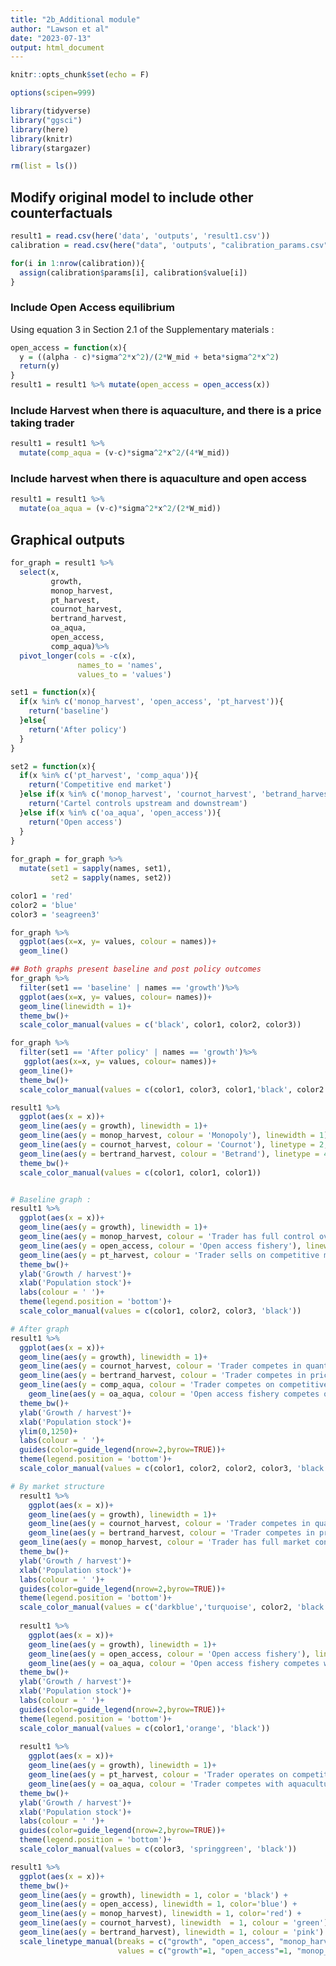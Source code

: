 ```yaml
---
title: "2b_Additional module"
author: "Lawson et al"
date: "2023-07-13"
output: html_document
---
```


```r
knitr::opts_chunk$set(echo = F)

options(scipen=999)

library(tidyverse)
library("ggsci")
library(here)
library(knitr)
library(stargazer)

rm(list = ls())
```

## Modify original model to include other counterfactuals

```r

result1 = read.csv(here('data', 'outputs', 'result1.csv'))
calibration = read.csv(here("data", 'outputs', "calibration_params.csv"))

for(i in 1:nrow(calibration)){
  assign(calibration$params[i], calibration$value[i])
}  
```

### Include Open Access equilibrium

Using equation 3 in Section 2.1 of the Supplementary materials : 

```r
open_access = function(x){
  y = ((alpha - c)*sigma^2*x^2)/(2*W_mid + beta*sigma^2*x^2)
  return(y)
}
result1 = result1 %>% mutate(open_access = open_access(x))
```

### Include Harvest when there is aquaculture, and there is a price taking trader

```r
result1 = result1 %>%
  mutate(comp_aqua = (v-c)*sigma^2*x^2/(4*W_mid))
```

### Include harvest when there is aquaculture and open access
```r
result1 = result1 %>%
  mutate(oa_aqua = (v-c)*sigma^2*x^2/(2*W_mid))
```

## Graphical outputs
```r
for_graph = result1 %>%
  select(x,
         growth, 
         monop_harvest, 
         pt_harvest, 
         cournot_harvest, 
         bertrand_harvest, 
         oa_aqua, 
         open_access,
         comp_aqua)%>%
  pivot_longer(cols = -c(x),
               names_to = 'names',
               values_to = 'values')

set1 = function(x){
  if(x %in% c('monop_harvest', 'open_access', 'pt_harvest')){
    return('baseline')
  }else{
    return('After policy')
  }
}

set2 = function(x){
  if(x %in% c('pt_harvest', 'comp_aqua')){
    return('Competitive end market')
  }else if(x %in% c('monop_harvest', 'cournot_harvest', 'betrand_harvest')){
    return('Cartel controls upstream and downstream')
  }else if(x %in% c('oa_aqua', 'open_access')){
    return('Open access')
  }
}
  
for_graph = for_graph %>%
  mutate(set1 = sapply(names, set1), 
         set2 = sapply(names, set2))

```


```r

color1 = 'red'
color2 = 'blue'
color3 = 'seagreen3'

for_graph %>%
  ggplot(aes(x=x, y= values, colour = names))+
  geom_line()

## Both graphs present baseline and post policy outcomes
for_graph %>%
  filter(set1 == 'baseline' | names == 'growth')%>%
  ggplot(aes(x=x, y= values, colour= names))+
  geom_line(linewidth = 1)+
  theme_bw()+
  scale_color_manual(values = c('black', color1, color2, color3))

for_graph %>%
  filter(set1 == 'After policy' | names == 'growth')%>%
   ggplot(aes(x=x, y= values, colour= names))+
  geom_line()+
  theme_bw()+
  scale_color_manual(values = c(color1, color3, color1,'black', color2 ))

result1 %>%
  ggplot(aes(x = x))+
  geom_line(aes(y = growth), linewidth = 1)+
  geom_line(aes(y = monop_harvest, colour = 'Monopoly'), linewidth = 1)+
  geom_line(aes(y = cournot_harvest, colour = 'Cournot'), linetype = 2, linewidth  =1 )+
  geom_line(aes(y = bertrand_harvest, colour = 'Betrand'), linetype = 4, linewidth = 1)+
  theme_bw()+
  scale_color_manual(values = c(color1, color1, color1))


# Baseline graph : 
result1 %>%
  ggplot(aes(x = x))+
  geom_line(aes(y = growth), linewidth = 1)+
  geom_line(aes(y = monop_harvest, colour = 'Trader has full control over markets'), linewidth = 1)+
  geom_line(aes(y = open_access, colour = 'Open access fishery'), linewidth = 1)+
  geom_line(aes(y = pt_harvest, colour = 'Trader sells on competitive market'), linewidth = 1)+
  theme_bw()+
  ylab('Growth / harvest')+
  xlab('Population stock')+
  labs(colour = ' ')+
  theme(legend.position = 'bottom')+
  scale_color_manual(values = c(color1, color2, color3, 'black'))

# After graph
result1 %>%
  ggplot(aes(x = x))+
  geom_line(aes(y = growth), linewidth = 1)+
  geom_line(aes(y = cournot_harvest, colour = 'Trader competes in quantity '), linewidth = 1)+
  geom_line(aes(y = bertrand_harvest, colour = 'Trader competes in prices'), linewidth = 1)+
  geom_line(aes(y = comp_aqua, colour = 'Trader competes on competitive market'), linewidth = 1)+
    geom_line(aes(y = oa_aqua, colour = 'Open access fishery competes on competitive market'), linewidth = 1)+
  theme_bw()+
  ylab('Growth / harvest')+
  xlab('Population stock')+
  ylim(0,1250)+
  labs(colour = ' ')+
  guides(color=guide_legend(nrow=2,byrow=TRUE))+
  theme(legend.position = 'bottom')+
  scale_color_manual(values = c(color1, color2, color2, color3, 'black'))

# By market structure
  result1 %>%
    ggplot(aes(x = x))+
    geom_line(aes(y = growth), linewidth = 1)+
    geom_line(aes(y = cournot_harvest, colour = 'Trader competes in quantity '), linetype = 4, linewidth = 1)+
    geom_line(aes(y = bertrand_harvest, colour = 'Trader competes in prices'),linetype = 2, linewidth = 1)+
  geom_line(aes(y = monop_harvest, colour = 'Trader has full market control'), linewidth = 1)+
  theme_bw()+
  ylab('Growth / harvest')+
  xlab('Population stock')+
  labs(colour = ' ')+
  guides(color=guide_legend(nrow=2,byrow=TRUE))+
  theme(legend.position = 'bottom')+
  scale_color_manual(values = c('darkblue','turquoise', color2, 'black'))
  
  result1 %>%
    ggplot(aes(x = x))+
    geom_line(aes(y = growth), linewidth = 1)+
    geom_line(aes(y = open_access, colour = 'Open access fishery'), linewidth = 1)+
    geom_line(aes(y = oa_aqua, colour = 'Open access fishery competes with aquaculture on competitive market'), linewidth = 1)+
  theme_bw()+
  ylab('Growth / harvest')+
  xlab('Population stock')+
  labs(colour = ' ')+
  guides(color=guide_legend(nrow=2,byrow=TRUE))+
  theme(legend.position = 'bottom')+
  scale_color_manual(values = c(color1,'orange', 'black'))
  
  result1 %>%
    ggplot(aes(x = x))+
    geom_line(aes(y = growth), linewidth = 1)+
    geom_line(aes(y = pt_harvest, colour = 'Trader operates on competitive market'), linewidth = 1)+
    geom_line(aes(y = oa_aqua, colour = 'Trader competes with aquaculture on competitive market'), linewidth = 1)+
  theme_bw()+
  ylab('Growth / harvest')+
  xlab('Population stock')+
  labs(colour = ' ')+
  guides(color=guide_legend(nrow=2,byrow=TRUE))+
  theme(legend.position = 'bottom')+
  scale_color_manual(values = c(color3, 'springgreen', 'black'))

```

```r


result1 %>%
  ggplot(aes(x = x))+
  theme_bw()+
  geom_line(aes(y = growth), linewidth = 1, color = 'black') +
  geom_line(aes(y = open_access), linewidth = 1, color='blue') +
  geom_line(aes(y = monop_harvest), linewidth = 1, color='red') +
  geom_line(aes(y = cournot_harvest), linewidth  = 1, colour = 'green') +
  geom_line(aes(y = bertrand_harvest), linewidth = 1, colour = 'pink') +
  scale_linetype_manual(breaks = c("growth", "open_access", "monop_harvest", "cournot_harvest", "bertrand_harvest"),
                        values = c("growth"=1, "open_access"=1, "monop_harvest"=2, "cournot_harvest"=2, "bertrand_harvest"=2))


```
